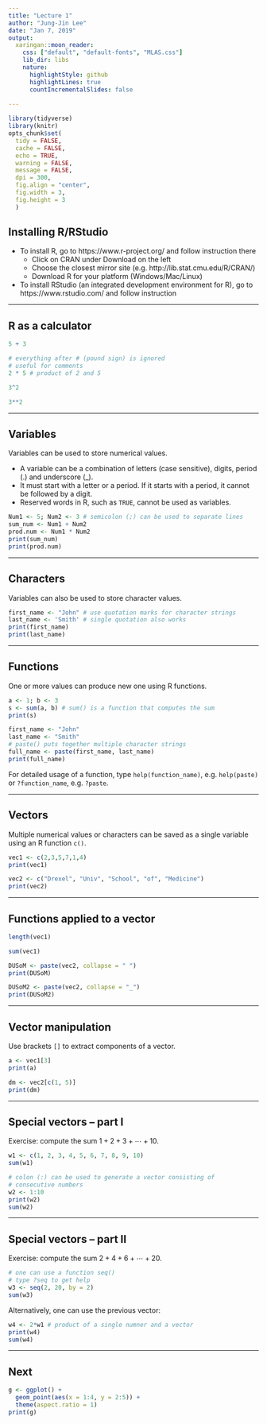 ```yaml
---
title: "Lecture 1"
author: "Jung-Jin Lee"
date: "Jan 7, 2019"
output:
  xaringan::moon_reader:
    css: ["default", "default-fonts", "MLAS.css"] 
    lib_dir: libs
    nature:
      highlightStyle: github
      highlightLines: true
      countIncrementalSlides: false
      
---
```

```r
library(tidyverse) 
library(knitr) 
opts_chunk$set(
  tidy = FALSE,
  cache = FALSE,
  echo = TRUE,
  warning = FALSE,
  message = FALSE,
  dpi = 300,
  fig.align = "center",
  fig.width = 3,
  fig.height = 3
  )
```

## Installing R/RStudio

- To install R, go to https://www.r-project.org/ and follow instruction there
    - Click on CRAN under Download on the left
    - Choose the closest mirror site (e.g. http://lib.stat.cmu.edu/R/CRAN/)
    - Download R for your platform (Windows/Mac/Linux)
    
- To install RStudio (an integrated development environment for R), go to https://www.rstudio.com/ and follow instruction

---

## R as a calculator

```r
5 + 3
```

```r
# everything after # (pound sign) is ignored
# useful for comments
2 * 5 # product of 2 and 5
```

```r
3^2
```

```r
3**2
```

---

## Variables

Variables can be used to store numerical values. 

- A variable can be a combination of letters (case sensitive), digits, period (.) and underscore (_).
- It must start with a letter or a period. If it starts with a period, it cannot be followed by a digit.
- Reserved words in R, such as `TRUE`, cannot be used as variables.

```r
Num1 <- 5; Num2 <- 3 # semicolon (;) can be used to separate lines
sum_num <- Num1 + Num2
prod.num <- Num1 * Num2
print(sum_num) 
print(prod.num)
```

---

## Characters

Variables can also be used to store character values.

```r
first_name <- "John" # use quotation marks for character strings
last_name <- 'Smith' # single quotation also works
print(first_name)
print(last_name)
```

---

## Functions

One or more values can produce new one using R functions.

```r
a <- 1; b <- 3
s <- sum(a, b) # sum() is a function that computes the sum
print(s)
```

```r
first_name <- "John" 
last_name <- "Smith"
# paste() puts together multiple character strings
full_name <- paste(first_name, last_name) 
print(full_name)
```

For detailed usage of a function, type `help(function_name)`, e.g. `help(paste)` or `?function_name`, e.g. `?paste`.

---

## Vectors

Multiple numerical values or characters can be saved as a single variable using an R function `c()`.

```r
vec1 <- c(2,3,5,7,1,4)
print(vec1)
```

```r
vec2 <- c("Drexel", "Univ", "School", "of", "Medicine")
print(vec2)
```

---

## Functions applied to a vector

```r
length(vec1)
```

```r
sum(vec1)
```

```r
DUSoM <- paste(vec2, collapse = " ")
print(DUSoM)
```

```r
DUSoM2 <- paste(vec2, collapse = "_")
print(DUSoM2)
```

---

## Vector manipulation

Use brackets `[]` to extract components of a vector.

```r
a <- vec1[3]
print(a)
```

```r
dm <- vec2[c(1, 5)]
print(dm)
```

---

## Special vectors -- part I

Exercise: compute the sum $1 + 2 + 3 + \cdots + 10$.

```r
w1 <- c(1, 2, 3, 4, 5, 6, 7, 8, 9, 10)
sum(w1)
```

```r
# colon (:) can be used to generate a vector consisting of 
# consecutive numbers
w2 <- 1:10
print(w2)
sum(w2)
```

---

## Special vectors -- part II

Exercise: compute the sum $2 + 4 + 6 +\cdots + 20$.

```r
# one can use a function seq()
# type ?seq to get help
w3 <- seq(2, 20, by = 2)
sum(w3)
```

Alternatively, one can use the previous vector:

```r
w4 <- 2*w1 # product of a single numner and a vector
print(w4)
sum(w4)
```


---

## Next

```r
g <- ggplot() + 
  geom_point(aes(x = 1:4, y = 2:5)) +
  theme(aspect.ratio = 1)
print(g)
```


